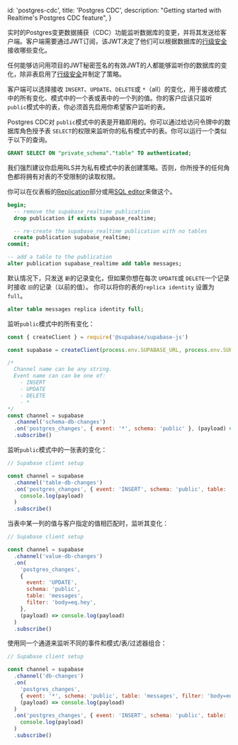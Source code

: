 
  id: 'postgres-cdc',
  title: 'Postgres CDC',
  description: "Getting started with Realtime's Postgres CDC feature",
}

实时的Postgres变更数据捕获（CDC）功能监听数据库的变更，并将其发送给客户端。客户端需要通过JWT订阅，该JWT决定了他们可以根据数据库的[行级安全](/docs/guides/auth/row-level-security)接收哪些变化。

任何能够访问用项目的JWT秘密签名的有效JWT的人都能够监听你的数据库的变化，除非表启用了[行级安全](/docs/guides/auth/row-level-security)并制定了策略。

客户端可以选择接收 `INSERT`、`UPDATE`、`DELETE`或 `*`（all）的变化，用于接收模式中的所有变化、模式中的一个表或表中的一个列的值。你的客户应该只监听`public`模式中的表，你必须首先启用你希望客户监听的表。

Postgres CDC对 `public`模式中的表是开箱即用的。你可以通过给访问令牌中的数据库角色授予表 `SELECT`的权限来监听你的私有模式中的表。你可以运行一个类似于以下的查询。


```sql
GRANT SELECT ON "private_schema"."table" TO authenticated;
```

<Admonition type="caution">

我们强烈建议你启用RLS并为私有模式中的表创建策略。否则，你所授予的任何角色都将拥有对表的不受限制的读取权限。

</Admonition>

你可以在仪表板的[Replication](https://app.supabase.com/project/_/database/replication)部分或用[SQL editor](https://app.supabase.com/project/_/sql)来做这个。

```sql
begin;
  -- remove the supabase_realtime publication
  drop publication if exists supabase_realtime;

  -- re-create the supabase_realtime publication with no tables
  create publication supabase_realtime;
commit;

-- add a table to the publication
alter publication supabase_realtime add table messages;
```

默认情况下，只发送 `新`的记录变化，但如果你想在每次 `UPDATE`或 `DELETE`一个记录时接收 `旧`的记录（以前的值）。
你可以将你的表的`replica identity` 设置为 `full`。

```sql
alter table messages replica identity full;
```

 监听`public`模式中的所有变化：

```js
const { createClient } = require('@supabase/supabase-js')

const supabase = createClient(process.env.SUPABASE_URL, process.env.SUPABASE_KEY)

/*
  Channel name can be any string.
  Event name can can be one of:
    - INSERT
    - UPDATE
    - DELETE
    - *
*/
const channel = supabase
  .channel('schema-db-changes')
  .on('postgres_changes', { event: '*', schema: 'public' }, (payload) => console.log(payload))
  .subscribe()
```

监听`public`模式中的一张表的变化：

```js
// Supabase client setup

const channel = supabase
  .channel('table-db-changes')
  .on('postgres_changes', { event: 'INSERT', schema: 'public', table: 'messages' }, (payload) =>
    console.log(payload)
  )
  .subscribe()
```

当表中某一列的值与客户指定的值相匹配时，监听其变化：

```js
// Supabase client setup

const channel = supabase
  .channel('value-db-changes')
  .on(
    'postgres_changes',
    {
      event: 'UPDATE',
      schema: 'public',
      table: 'messages',
      filter: 'body=eq.hey',
    },
    (payload) => console.log(payload)
  )
  .subscribe()
```

使用同一个通道来监听不同的事件和模式/表/过滤器组合：

```js
// Supabase client setup

const channel = supabase
  .channel('db-changes')
  .on(
    'postgres_changes',
    { event: '*', schema: 'public', table: 'messages', filter: 'body=eq.bye' },
    (payload) => console.log(payload)
  )
  .on('postgres_changes', { event: 'INSERT', schema: 'public', table: 'users' }, (payload) =>
    console.log(payload)
  )
  .subscribe()
```


